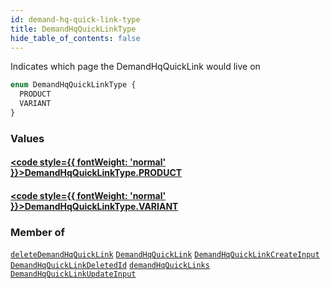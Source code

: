 ```yaml
---
id: demand-hq-quick-link-type
title: DemandHqQuickLinkType
hide_table_of_contents: false
---
```








Indicates which page the DemandHqQuickLink would live on

```graphql
enum DemandHqQuickLinkType {
  PRODUCT
  VARIANT
}
```


### Values

#### [<code style={{ fontWeight: 'normal' }}>DemandHqQuickLinkType.<b>PRODUCT</b></code>](#) 
> 
> 

#### [<code style={{ fontWeight: 'normal' }}>DemandHqQuickLinkType.<b>VARIANT</b></code>](#) 
> 
> 



### Member of

[`deleteDemandHqQuickLink`](/demand/api/graphql-admin/reference/mutations/delete-demand-hq-quick-link)  <Badge class="secondary" text="mutation"/><Bullet />[`DemandHqQuickLink`](/demand/api/graphql-admin/reference/objects/demand-hq-quick-link)  <Badge class="secondary" text="object"/><Bullet />[`DemandHqQuickLinkCreateInput`](/demand/api/graphql-admin/reference/inputs/demand-hq-quick-link-create-input)  <Badge class="secondary" text="input"/><Bullet />[`DemandHqQuickLinkDeletedId`](/demand/api/graphql-admin/reference/objects/demand-hq-quick-link-deleted-id)  <Badge class="secondary" text="object"/><Bullet />[`demandHqQuickLinks`](/demand/api/graphql-admin/reference/queries/demand-hq-quick-links)  <Badge class="secondary" text="query"/><Bullet />[`DemandHqQuickLinkUpdateInput`](/demand/api/graphql-admin/reference/inputs/demand-hq-quick-link-update-input)  <Badge class="secondary" text="input"/>



